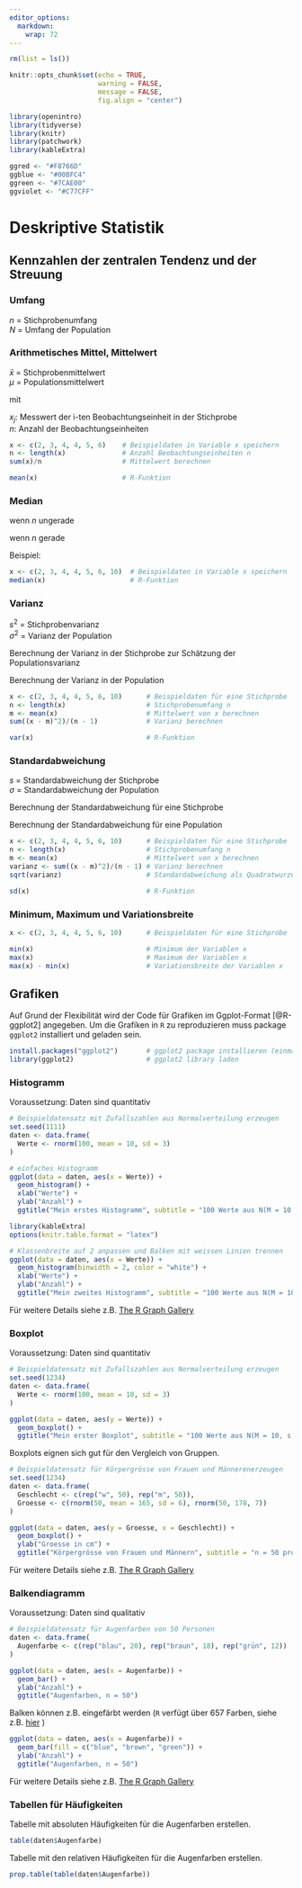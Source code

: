 ```yaml
---
editor_options: 
  markdown: 
    wrap: 72
---
```


```r
rm(list = ls())

knitr::opts_chunk$set(echo = TRUE, 
                      warning = FALSE, 
                      message = FALSE,
                      fig.align = "center")

library(openintro)
library(tidyverse)
library(knitr)
library(patchwork)
library(kableExtra)

ggred <- "#F8766D"
ggblue <- "#00BFC4"
ggreen <- "#7CAE00"
ggviolet <- "#C77CFF"
```

# Deskriptive Statistik {#Deskriptive}

## Kennzahlen der zentralen Tendenz und der Streuung

### Umfang

$n$ = Stichprobenumfang\
$N$ = Umfang der Population

### Arithmetisches Mittel, Mittelwert

$\bar{x}$ = Stichprobenmittelwert\
$\mu$ = Populationsmittelwert   

```{=tex}
\begin{equation}
  \bar{x} = \frac{\sum_{i=1}^n x_i}{n}
  (#eq:mittelwert)
\end{equation}
```

mit  

$x_j:$ Messwert der i-ten Beobachtungseinheit in der Stichprobe  
$n:$ Anzahl der Beobachtungseinheiten

```r
x <- c(2, 3, 4, 4, 5, 6)    # Beispieldaten in Variable x speichern
n <- length(x)              # Anzahl Beobachtungseinheiten n
sum(x)/n                    # Mittelwert berechnen

mean(x)                     # R-Funktion
```

### Median

wenn $n$ ungerade

```{=tex}
\begin{equation}
  \tilde{x} = x_{\frac{n+1}{2}}
  (#eq:median1)
\end{equation}
```

wenn $n$ gerade

```{=tex}
\begin{equation}
  \tilde{x} = \frac{1}{2}(x_{\frac{n}{2}} + {x_{\frac{n}{2}+1}})
  (#eq:median2)
\end{equation}
```

Beispiel:

```r
x <- c(2, 3, 4, 4, 5, 6, 10)  # Beispieldaten in Variable x speichern
median(x)                     # R-Funktion
```

### Varianz

$s^2$ = Stichprobenvarianz  
$\sigma^2$ = Varianz der Population   

Berechnung der Varianz in der Stichprobe zur Schätzung der Populationsvarianz   

\begin{equation}
  s^2 = \frac{\sum_{i=1}^n (x_i - \bar{x})^2}{n-1}
  (#eq:varsample)
\end{equation}

Berechnung der Varianz in der Population   

\begin{equation}
  \sigma^2 = \frac{\sum_{i=1}^n (x_i - \mu)^2}{n}
  (#eq:varpop)
\end{equation}

```r
x <- c(2, 3, 4, 4, 5, 6, 10)      # Beispieldaten für eine Stichprobe
n <- length(x)                    # Stichprobenumfang n 
m <- mean(x)                      # Mittelwert von x berechnen
sum((x - m)^2)/(n - 1)            # Varianz berechnen

var(x)                            # R-Funktion
```

### Standardabweichung  

$s$ = Standardabweichung der Stichprobe  
$\sigma$ = Standardabweichung der Population  

Berechnung der Standardabweichung für eine Stichprobe   

\begin{equation}
  s = \sqrt{s^2} = \sqrt{\frac{\sum_{i=1}^n (x_i - \bar{x})^2}{n-1}}
  (#eq:ssample)
\end{equation}   

Berechnung der Standardabweichung für eine Population

\begin{equation}
  \sigma = \sqrt{\sigma^2} = \sqrt{\frac{\sum_{i=1}^n (x_i - \mu)^2}{n}}
  (#eq:spop)
\end{equation}

```r
x <- c(2, 3, 4, 4, 5, 6, 10)      # Beispieldaten für eine Stichprobe
n <- length(x)                    # Stichprobenumfang n 
m <- mean(x)                      # Mittelwert von x berechnen
varianz <- sum((x - m)^2)/(n - 1) # Varianz berechnen
sqrt(varianz)                     # Standardabweichung als Quadratwurzel der Varianz

sd(x)                             # R-Funktion
```

### Minimum, Maximum und Variationsbreite   

```r
x <- c(2, 3, 4, 4, 5, 6, 10)      # Beispieldaten für eine Stichprobe

min(x)                            # Minimum der Variablen x
max(x)                            # Maximum der Variablen x
max(x) - min(x)                   # Variationsbreite der Variablen x
```


## Grafiken

Auf Grund der Flexibilität wird der Code für Grafiken im Ggplot-Format [@R-ggplot2] angegeben. Um die Grafiken in `R` zu reproduzieren muss package `ggplot2` installiert und geladen sein.  

```r
install.packages("ggplot2")       # ggplot2 package installieren (einmalig)
library(ggplot2)                  # ggplot2 library laden
```


### Histogramm  

Voraussetzung: Daten sind quantitativ  

```r
# Beispieldatensatz mit Zufallszahlen aus Normalverteilung erzeugen
set.seed(1111)
daten <- data.frame(
  Werte <- rnorm(100, mean = 10, sd = 3) 
)

# einfaches Histogramm
ggplot(data = daten, aes(x = Werte)) +
  geom_histogram() +
  xlab("Werte") +
  ylab("Anzahl") +
  ggtitle("Mein erstes Histogramm", subtitle = "100 Werte aus N(M = 10, s = 3)")  
```


```r
library(kableExtra)
options(knitr.table.format = "latex")
```


```r
# Klassenbreite auf 2 anpassen und Balken mit weissen Linien trennen
ggplot(data = daten, aes(x = Werte)) +
  geom_histogram(binwidth = 2, color = "white") +
  xlab("Werte") +
  ylab("Anzahl") +
  ggtitle("Mein zweites Histogramm", subtitle = "100 Werte aus N(M = 10, s = 3)")  
```

Für weitere Details siehe z.B. [The R Graph Gallery](https://www.r-graph-gallery.com/220-basic-ggplot2-histogram.html)

### Boxplot

Voraussetzung: Daten sind quantitativ 

```r
# Beispieldatensatz mit Zufallszahlen aus Normalverteilung erzeugen
set.seed(1234)
daten <- data.frame(
  Werte <- rnorm(100, mean = 10, sd = 3) 
)

ggplot(data = daten, aes(y = Werte)) +
  geom_boxplot() +
  ggtitle("Mein erster Boxplot", subtitle = "100 Werte aus N(M = 10, s = 3)")
```

Boxplots eignen sich gut für den Vergleich von Gruppen.  

```r
# Beispieldatensatz für Körpergrösse von Frauen und Männerenerzeugen
set.seed(1234)
daten <- data.frame(
  Geschlecht <- c(rep("w", 50), rep("m", 50)),
  Groesse <- c(rnorm(50, mean = 165, sd = 6), rnorm(50, 178, 7))
)

ggplot(data = daten, aes(y = Groesse, x = Geschlecht)) +
  geom_boxplot() +
  ylab("Groesse in cm") +
  ggtitle("Körpergrösse von Frauen und Männern", subtitle = "n = 50 pro Geschlecht")
```

Für weitere Details siehe z.B. [The R Graph Gallery](https://www.r-graph-gallery.com/262-basic-boxplot-with-ggplot2.html)


### Balkendiagramm  

Voraussetzung: Daten sind qualitativ

```r
# Beispieldatensatz für Augenfarben von 50 Personen  
daten <- data.frame(
  Augenfarbe <- c(rep("blau", 20), rep("braun", 18), rep("grün", 12))
)

ggplot(data = daten, aes(x = Augenfarbe)) +
  geom_bar() +
  ylab("Anzahl") +
  ggtitle("Augenfarben, n = 50")
```

Balken können z.B. eingefärbt werden (`R` verfügt über 657 Farben, siehe z.B. [hier](http://sape.inf.usi.ch/quick-reference/ggplot2/colour) )

```r
ggplot(data = daten, aes(x = Augenfarbe)) +
  geom_bar(fill = c("blue", "brown", "green")) +
  ylab("Anzahl") +
  ggtitle("Augenfarben, n = 50")
```

Für weitere Details siehe z.B. [The R Graph Gallery](https://www.r-graph-gallery.com/barplot.html)


### Tabellen für Häufigkeiten  

Tabelle mit absoluten Häufigkeiten für die Augenfarben erstellen.  

```r
table(daten$Augenfarbe)
```

Tabelle mit den relativen Häufigkeiten für die Augenfarben erstellen.  

```r
prop.table(table(daten$Augenfarbe))
```

